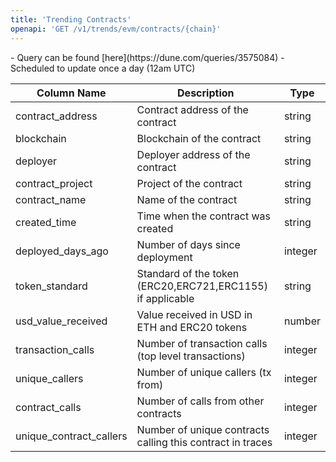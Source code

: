 ```yaml
---
title: 'Trending Contracts'
openapi: 'GET /v1/trends/evm/contracts/{chain}'
---
```


<Note>
- Query can be found [here](https://dune.com/queries/3575084)
- Scheduled to update once a day (12am UTC)
</Note>

| Column Name              | Description                     | Type                   |
|--------------------------|---------------------------------|------------------------|
| contract_address         | Contract address of the contract         | string                 |
| blockchain               | Blockchain of the contract      | string                 |
| deployer                 | Deployer address of the contract        | string                 |
| contract_project         | Project of the contract         | string                 |
| contract_name            | Name of the contract             | string                 |
| created_time             | Time when the contract was created | string              |
| deployed_days_ago        | Number of days since deployment | integer                |
| token_standard           | Standard of the token (ERC20,ERC721,ERC1155) if applicable  | string                 |
| usd_value_received       | Value received in USD in ETH and ERC20 tokens   | number                 |
| transaction_calls        | Number of transaction calls (top level transactions)    | integer                |
| unique_callers           | Number of unique callers (tx from)      | integer                |
| contract_calls           | Number of calls from other contracts     | integer                |
| unique_contract_callers  | Number of unique contracts calling this contract in traces | integer                |